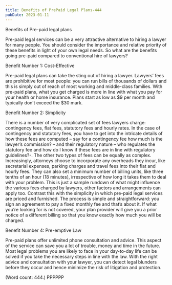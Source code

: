 ```yaml
---
title: Benefits of PrePaid Legal Plans-444
pubDate: 2023-01-11
---
```


Benefits of Pre-paid legal plans

Pre-paid legal services can be a very attractive alternative to hiring a 
lawyer for many people. You should consider the importance and relative 
priority of these benefits in light of your own legal needs. 
So what are the benefits going pre-paid compared to conventional hire of 
lawyers?

Benefit Number 1: Cost-Effective

Pre-paid legal plans can take the sting out of hiring a lawyer. Lawyers’ 
fees are prohibitive for most people: you can run bills of thousands of 
dollars and this is simply out of reach of most working and middle-class 
families.
With pre-paid plans, what you get charged is more in line with what you 
pay for your health or home insurance. Plans start as low as $9 per month 
and typically don’t exceed the $30 mark.

Benefit Number 2: Simplicity 

There is a number of very complicated set of fees lawyers charge: 
contingency fees, flat fees, statutory fees and hourly rates. In the case 
of contingency and statutory fees, you have to get into the intricate 
details of how these fees are computed – say for a contingency fee how 
much is the lawyer’s commission? – and their regulatory nature  – who 
regulates the statutory fee and how do I know if these fees are in line 
with regulatory guidelines?-. 
The other two types of fees can be equally as complex. Increasingly, 
attorneys choose to incorporate any overheads they incur, like secretarial 
expenses, parking charges and travel fees into their flat and hourly fees. 
They can also set a minimum number of billing units, like three tenths of 
an hour (18 minutes), irrespective of how long it takes them to deal with 
your problem. 
This is just a sample rundown of what might influence the various fees 
charged by lawyers, other factors and arrangements can apply too. Contrast 
this with the simplicity in which pre-paid legal services are priced and 
furnished. The process is simple and straightforward: you sign an agreement 
to pay a fixed monthly fee and that’s about it. If what you’re looking for 
is not covered, your plan provider will give you a prior notice of a 
different billing so that you know exactly how much you will be charged. 

Benefit Number 4: Pre-emptive Law

Pre-paid plans offer unlimited phone consultation and advice. This aspect 
of the service can save you a lot of trouble, money and time in the 
future. Most legal problems you are likely to face in your day-to-day life 
can be solved if you take the necessary steps in line with the law. With 
the right advice and consultation with your lawyer, you can detect legal 
blunders before they occur and hence minimize the risk of litigation and 
protection.
 
(Word count: 444.)
PPPPPP